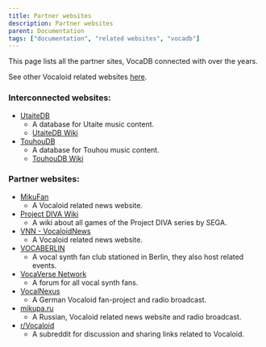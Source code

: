 ```yaml
---
title: Partner websites
description: Partner websites
parent: Documentation
tags: ["documentation", "related websites", "vocadb"]
---
```


This page lists all the partner sites, VocaDB connected with over the years.

See other Vocaloid related websites [here](/docs/other/useful-related-informational-sites).

### Interconnected websites:

* [UtaiteDB](https://utaitedb.net/)
    * A database for Utaite music content.
    * [UtaiteDB Wiki](/docs/utaitedb)
* [TouhouDB](https://touhoudb.com/)
    * A database for Touhou music content.
    * [TouhouDB Wiki](/docs/touhoudb)

### Partner websites:

* [MikuFan](https://www.mikufan.com/)
    * A Vocaloid related news website.
* [Project DIVA Wiki](https://projectdiva.wiki/wiki/Main_Page)
    * A wiki about all games of the Project DIVA series by SEGA.
* [VNN - VocaloidNews](https://www.vocaloidnews.net/)
    * A Vocaloid related news website.
* [VOCABERLIN](https://vocaberlin.de/)
    * A vocal synth fan club stationed in Berlin, they also host related events.
* [VocaVerse Network](https://vocaverse.network/)
    * A forum for all vocal synth fans.
* [VocalNexus](https://vocalnexus.de/)
    * A German Vocaloid fan-project and radio broadcast.
* [mikupa.ru](https://mikupa.ru/)
    * A Russian, Vocaloid related news website and radio broadcast.
* [r/Vocaloid](https://www.reddit.com/r/Vocaloid/)
    * A subreddit for discussion and sharing links related to Vocaloid.